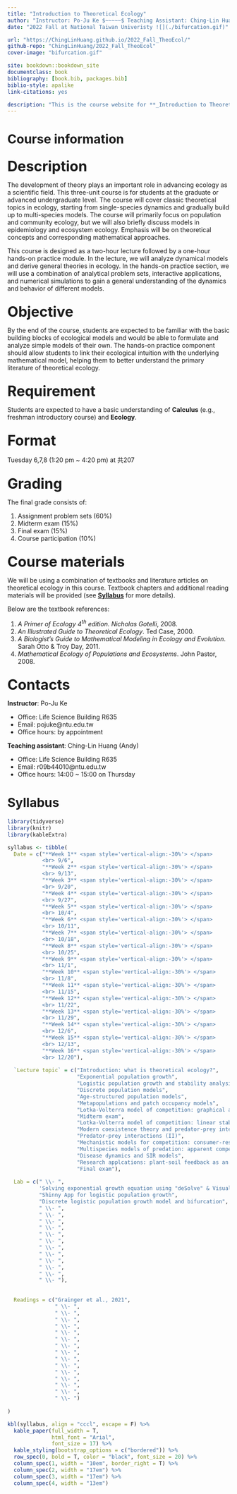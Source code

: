 --- 
title: "Introduction to Theoretical Ecology"
author: "Instructor: Po-Ju Ke $~~~~~$ Teaching Assistant: Ching-Lin Huang (Andy)"
date: "2022 Fall at National Taiwan Univeristy ![](./bifurcation.gif)"

url: "https://ChingLinHuang.github.io/2022_Fall_TheoEcol/"
github-repo: "ChingLinHuang/2022_Fall_TheoEcol"
cover-image: "bifurcation.gif"

site: bookdown::bookdown_site
documentclass: book
bibliography: [book.bib, packages.bib]
biblio-style: apalike
link-citations: yes

description: "This is the course website for **_Introduction to Theoretical Ecology_** 2022 Fall at National Taiwan University."
---
# Course information{-}
<p style = "font-size: 24pt; margin-bottom: 5px; margin-top: 25px"> **Description** </p> The development of theory plays an important role in advancing ecology as a scientific field. This three-unit course is for students at the graduate or advanced undergraduate level. The course will cover classic theoretical topics in ecology, starting from single-species dynamics and gradually build up to multi-species models. The course will primarily focus on population and community ecology, but we will also briefly discuss models in epidemiology and ecosystem ecology. Emphasis will be on theoretical concepts and corresponding mathematical approaches.

This course is designed as a two-hour lecture followed by a one-hour hands-on practice module. In the lecture, we will analyze dynamical models and derive general theories in ecology. In the hands-on practice section, we will use a combination of analytical problem sets, interactive applications, and numerical simulations to gain a general understanding of the dynamics and behavior of different models. 

<p style = "font-size: 24pt; margin-bottom: 5px; margin-top: 25px"> **Objective** </p>
By the end of the course, students are expected to be familiar with the basic building blocks of ecological models and would be able to formulate and analyze simple models of their own. The hands-on practice component should allow students to link their ecological intuition with the underlying mathematical model, helping them to better understand the primary literature of theoretical ecology. 

<p style = "font-size: 24pt; margin-bottom: 5px; margin-top: 25px"> **Requirement** </p>
Students are expected to have a basic understanding of **Calculus** (e.g., freshman introductory course) and **Ecology**.

<p style = "font-size: 24pt; margin-bottom: 5px; margin-top: 25px"> **Format** </p>
Tuesday 6,7,8 (1:20 pm ~ 4:20 pm) at 共207


<p style = "font-size: 24pt; margin-bottom: 5px; margin-top: 25px"> **Grading** </p>
The final grade consists of:

(1) Assignment problem sets (60%)
(2) Midterm exam (15%)
(3) Final exam (15%)
(4) Course participation (10%)

<p style = "font-size: 24pt; margin-bottom: 5px; margin-top: 25px"> **Course materials** </p>
We will be using a combination of textbooks and literature articles on theoretical ecology in this course. Textbook chapters and additional reading materials will be provided (see [**Syllabus**](https://chinglinhuang.github.io/2022_Fall_TheoEcol/syllabus.html) for more details).

Below are the textbook references:

(1) *A Primer of Ecology 4^th^ edition. Nicholas Gotelli*, 2008. 
(2) *An Illustrated Guide to Theoretical Ecology*. Ted Case, 2000. 
(3) *A Biologist's Guide to Mathematical Modeling in Ecology and Evolution*. Sarah Otto & Troy Day, 2011. 
(4) *Mathematical Ecology of Populations and Ecosystems*. John Pastor, 2008. 


<p style = "font-size: 24pt; margin-bottom: 5px; margin-top: 25px"> **Contacts** </p>
**Instructor**: Po-Ju Ke

- Office: Life Science Building R635
- Email: pojuke@ntu.edu.tw
- Office hours: by appointment

**Teaching assistant**: Ching-Lin Huang (Andy)

- Office: Life Science Building R635
- Email: r09b44010@ntu.edu.tw
- Office hours: 14:00 ~ 15:00 on Thursday


# Syllabus {-}
```{r, echo = FALSE, message = F, warning = F, error = F}
library(tidyverse)
library(knitr)
library(kableExtra)

syllabus <- tibble(
  Date = c("**Week 1** <span style='vertical-align:-30%'> </span>
           <br> 9/6",
           "**Week 2** <span style='vertical-align:-30%'> </span>
           <br> 9/13",
           "**Week 3** <span style='vertical-align:-30%'> </span>
           <br> 9/20",
           "**Week 4** <span style='vertical-align:-30%'> </span>
           <br> 9/27",
           "**Week 5** <span style='vertical-align:-30%'> </span>
           <br> 10/4",
           "**Week 6** <span style='vertical-align:-30%'> </span>
           <br> 10/11",
           "**Week 7** <span style='vertical-align:-30%'> </span>
           <br> 10/18",
           "**Week 8** <span style='vertical-align:-30%'> </span>
           <br> 10/25",
           "**Week 9** <span style='vertical-align:-30%'> </span>
           <br> 11/1",
           "**Week 10** <span style='vertical-align:-30%'> </span>
           <br> 11/8",
           "**Week 11** <span style='vertical-align:-30%'> </span>
           <br> 11/15",
           "**Week 12** <span style='vertical-align:-30%'> </span>
           <br> 11/22",
           "**Week 13** <span style='vertical-align:-30%'> </span>
           <br> 11/29",
           "**Week 14** <span style='vertical-align:-30%'> </span>
           <br> 12/6",
           "**Week 15** <span style='vertical-align:-30%'> </span>
           <br> 12/13",
           "**Week 16** <span style='vertical-align:-30%'> </span>
           <br> 12/20"),
  
  `Lecture topic` = c("Introduction: what is theoretical ecology?",
                      "Exponential population growth",
                      "Logistic population growth and stability analysis",
                      "Discrete population models",
                      "Age-structured population models",
                      "Metapopulations and patch occupancy models",
                      "Lotka-Volterra model of competition: graphical analysis and invasion analysis",
                      "Midterm exam",
                      "Lotka-Volterra model of competition: linear stability analysis",
                      "Modern coexistence theory and predator-prey interactions (I)",
                      "Predator-prey interactions (II)",
                      "Mechanistic models for competition: consumer-resource dynamics",
                      "Multispecies models of predation: apparent competition",
                      "Disease dynamics and SIR models",
                      "Research applcations: plant-soil feedback as an example",
                      "Final exam"),
    
  Lab = c(" \\- ",
          'Solving exponential growth equation using "deSolve" & Visualization',
          "Shinny App for logistic population growth",
          "Discrete logistic population growth model and bifurcation",
          " \\- ",
          " \\- ",
          " \\- ",
          " \\- ",
          " \\- ",
          " \\- ",
          " \\- ",
          " \\- ",
          " \\- ",
          " \\- ",
          " \\- ",
          " \\- "),
    
    
  Readings = c("Grainger et al., 2021",
               " \\- ",
               " \\- ",
               " \\- ",
               " \\- ",
               " \\- ",
               " \\- ",
               " \\- ",
               " \\- ",
               " \\- ",
               " \\- ",
               " \\- ",
               " \\- ",
               " \\- ",
               " \\- ",
               " \\- ")  
  
)

kbl(syllabus, align = "cccl", escape = F) %>%  
  kable_paper(full_width = T, 
              html_font = "Arial",
              font_size = 17) %>%
  kable_styling(bootstrap_options = c("bordered")) %>%
  row_spec(0, bold = T, color = "black", font_size = 20) %>%
  column_spec(1, width = "10em", border_right = T) %>%
  column_spec(2, width = "17em") %>%
  column_spec(3, width = "17em") %>%
  column_spec(4, width = "13em")

```


